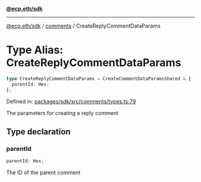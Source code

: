 [**@ecp.eth/sdk**](../../index.mdx)

***

[@ecp.eth/sdk](/sdk-reference/index.mdx) / [comments](/sdk-reference/comments/index.mdx) / CreateReplyCommentDataParams

# Type Alias: CreateReplyCommentDataParams

```ts
type CreateReplyCommentDataParams = CreateCommentDataParamsShared & {
  parentId: Hex;
};
```

Defined in: [packages/sdk/src/comments/types.ts:79](https://github.com/ecp-eth/comments-monorepo/blob/main/packages/sdk/src/comments/types.ts#L79)

The parameters for creating a reply comment

## Type declaration

### parentId

```ts
parentId: Hex;
```

The ID of the parent comment
